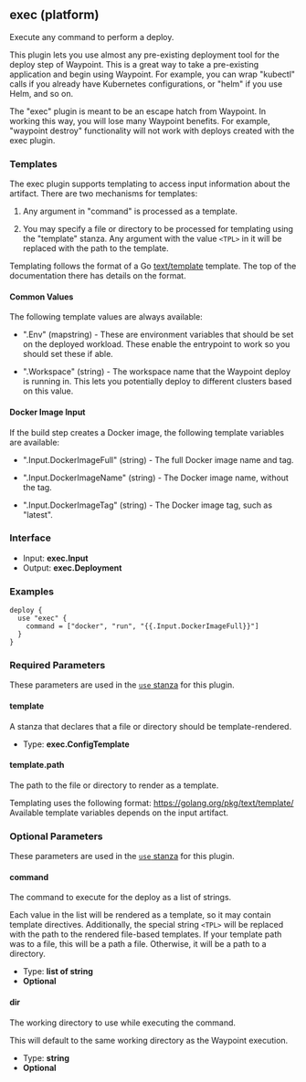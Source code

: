 ## exec (platform)

Execute any command to perform a deploy.

This plugin lets you use almost any pre-existing deployment tool for the
deploy step of Waypoint. This is a great way to take a pre-existing application
and begin using Waypoint. For example, you can wrap "kubectl" calls if you
already have Kubernetes configurations, or "helm" if you use Helm, and so on.

The "exec" plugin is meant to be an escape hatch from Waypoint. In working
this way, you will lose many Waypoint benefits. For example, "waypoint destroy"
functionality will not work with deploys created with the exec plugin.

### Templates

The exec plugin supports templating to access input information about the
artifact. There are two mechanisms for templates:

1. Any argument in "command" is processed as a template.

2. You may specify a file or directory to be processed for templating
   using the "template" stanza. Any argument with the value `<TPL>` in it
   will be replaced with the path to the template.

Templating follows the format of a Go [text/template](https://golang.org/pkg/text/template/)
template. The top of the documentation there has details on the format.

#### Common Values

The following template values are always available:

- ".Env" (map<string>string) - These are environment variables that should
  be set on the deployed workload. These enable the entrypoint to work so
  you should set these if able.

- ".Workspace" (string) - The workspace name that the Waypoint deploy is
  running in. This lets you potentially deploy to different clusters based
  on this value.

#### Docker Image Input

If the build step creates a Docker image, the following template variables
are available:

- ".Input.DockerImageFull" (string) - The full Docker image name and tag.

- ".Input.DockerImageName" (string) - The Docker image name, without the tag.

- ".Input.DockerImageTag" (string) - The Docker image tag, such as "latest".

### Interface

- Input: **exec.Input**
- Output: **exec.Deployment**

### Examples

```hcl
deploy {
  use "exec" {
    command = ["docker", "run", "{{.Input.DockerImageFull}}"]
  }
}
```

### Required Parameters

These parameters are used in the [`use` stanza](/docs/waypoint-hcl/use) for this plugin.

#### template

A stanza that declares that a file or directory should be template-rendered.

- Type: **exec.ConfigTemplate**

#### template.path

The path to the file or directory to render as a template.

Templating uses the following format: https://golang.org/pkg/text/template/ Available template variables depends on the input artifact.

### Optional Parameters

These parameters are used in the [`use` stanza](/docs/waypoint-hcl/use) for this plugin.

#### command

The command to execute for the deploy as a list of strings.

Each value in the list will be rendered as a template, so it may contain template directives. Additionally, the special string `<TPL>` will be replaced with the path to the rendered file-based templates. If your template path was to a file, this will be a path a file. Otherwise, it will be a path to a directory.

- Type: **list of string**
- **Optional**

#### dir

The working directory to use while executing the command.

This will default to the same working directory as the Waypoint execution.

- Type: **string**
- **Optional**
